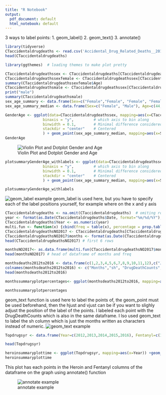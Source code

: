 ```yaml
---
title: "R Notebook"
output:
  pdf_document: default
  html_notebook: default
---
```


3 ways to label points:
1. geom_label()
2. geom_text()
3. annotate()
```r
library(tidyverse)
CTaccidentaldrugdeaths <- read.csv('Accidental_Drug_Related_Deaths__2012-June_2017.csv')
head(CTaccidentaldrugdeaths)
```
```r
library(ggthemes)  # loading themes to make plot pretty

CTaccidentaldrugdeathssex <- CTaccidentaldrugdeaths[CTaccidentaldrugdeaths$Sex == "Male" | CTaccidentaldrugdeaths$Sex =="Female" , ]  # excluding the rows that do not have Gender specified
CTaccidentaldrugdeathssexfemale <- CTaccidentaldrugdeathssex[CTaccidentaldrugdeathssex$Sex == 'Female',]
summary(CTaccidentaldrugdeathssexfemale$Age)
CTaccidentaldrugdeathsmale <- CTaccidentaldrugdeathssex[CTaccidentaldrugdeathssex$Sex == 'Male',]
print("male")
summary(CTaccidentaldrugdeathsmale)
sex_age_summary <- data.frame(Sex=c("Female","Female", "Female", "Female", "Female", "Female", "Male","Male", "Male", "Male", "Male", "Male"), Age = c(14, 32, 44, 43, 53, 81, 16, 31, 42, 42, 51, 87))
sex_age_summary_median <- data.frame(Sex=c("Female", "Male"), Age=c(44, 42))  # creating a dataframe with just medians
```

```r
GenderAge <- ggplot(data=CTaccidentaldrugdeathssex, mapping=aes(x=CTaccidentaldrugdeathssex$Sex, y =CTaccidentaldrugdeathssex$Age, col=Sex)) + geom_violin() +  geom_dotplot(
                 binaxis = "y",         # which axis to bin along
                 binwidth = 0.1,        # Minimal difference considered diffeerent
                 stackdir = "center"    # Centered
                 ) + geom_point(sex_age_summary_median, mapping=aes(x=Sex, y=Age), size=5.5, color='red') + geom_point(data=sex_age_summary, mapping = aes(x=sex_age_summary$Sex, y = sex_age_summary$Age), shape=21, fill="white", col="black", size=2.5) + labs(title = "Age of Death") + theme_wsj() + scale_colour_wsj("colors6", "") #+
GenderAge

```
![Violin Plot and Dotplot Gender and Age](violinplot.png)
```r
plotsummaryGenderAge_withlabels <- ggplot(data=CTaccidentaldrugdeathssex, mapping=aes(x=CTaccidentaldrugdeathssex$Sex, y =CTaccidentaldrugdeathssex$Age, col=Sex)) + geom_violin(aes(col=Sex)) +  geom_dotplot(
                 binaxis = "y",         # which axis to bin along
                 binwidth = 0.1,        # Minimal difference considered diffeerent
                 stackdir = "center"    # Centered
                 ) + geom_point(sex_age_summary_median, mapping=aes(x=Sex, y=Age), size=5.5, color='red') + geom_point(data=sex_age_summary, mapping = aes(x=sex_age_summary$Sex, y = sex_age_summary$Age), shape=21, fill="white", col="black", size=2.5) + labs(title = "Age of Death") + theme_wsj() + scale_colour_wsj("colors6", "") + stat_summary(fun.y = median, fun.ymin = median, fun.ymax = median, geom = "crossbar", width = 0.9)  + geom_label(aes(x = "Female", y =85), col="red", label="Max: 81") + geom_label(aes(x = "Female", y = 48), col="black", label="Median: 44") + geom_label(aes(x = "Female", y = 18), col="red", label="Min: 14") + geom_label(aes(x="Male", y = 92), color = "blue", label="Max: 87") + geom_label(aes(x = "Male", y = 46), col="black", label="Median: 42") + geom_label(aes(x="Male", y = 16), color = "blue", label="Min: 16")
```
```r
plotsummaryGenderAge_withlabels
```
![geom_label example](geomlabelplot.png)
geom_label is used here, but you have to specify each of the label positions yourself, for example where on the x and y axis
```r
CTaccidentaldrugdeaths <- na.omit(CTaccidentaldrugdeaths)  # omiting rows of NA
year <- format(as.Date(CTaccidentaldrugdeaths$Date, format="%m/%d/%Y"),"%Y") #extracting year from data
CTaccidentaldrugdeaths$Year <- as.numeric(year)
multi.fun <- function(x) {cbind(freq = table(x), percentage = prop.table(table(x))*100)}  # function to count frequency of a discrete variable in dataframe column
CTaccidentaldrugdeathsNO2017 <- CTaccidentaldrugdeaths[CTaccidentaldrugdeaths$Year != '2017',] #subsetting to exclude 2017 since there is only partial 2017 info
CTaccidentaldrugdeathsNO2017$months <- format(as.Date(CTaccidentaldrugdeathsNO2017$Date, format="%m/%d/%Y"),"%m")  # extracting month from date
head(CTaccidentaldrugdeathsNO2017) # first 6 rows

```
```r
monthsNO2017<- as.data.frame(multi.fun(CTaccidentaldrugdeathsNO2017$months))
head(monthsNO2017) # head of dataframe of months and freq
```

```r
monthsdeaths2012to2016 <- data.frame(c(1,2,3,4,5,6,7,8,9,10,11,12),c("Jan", "Feb", "March", "April", "May", "June", "Jul", "Aug", "Sept", "Oct", "Nov", "Dec"), monthsNO2017$freq, monthsNO2017$percentage)
colnames(monthsdeaths2012to2016) <- c("Months","sh", "DrugDeathCounts", "Percentage")
head(monthsdeaths2012to2016)
```
```r
monthssummaryplotpercentages<- ggplot(monthsdeaths2012to2016, mapping=aes(x=monthsdeaths2012to2016$Months, y=monthsdeaths2012to2016$Percentage, col = monthsdeaths2012to2016$sh)) + geom_col(alpha=0.2, aes(fill=monthsdeaths2012to2016$sh)) + theme_wsj()  + theme(legend.position="none", legend.title=element_blank(),panel.background = element_rect(fill = "white")) + geom_point() + geom_text(aes(label=monthsdeaths2012to2016$DrugDeathCounts),hjust=0, vjust=0) + labs(title="Accidental Drug Deaths in CT")+ geom_text(aes(label=monthsdeaths2012to2016$sh),hjust=0.5, vjust=2) 

monthssummaryplotpercentages
```
geom_text function is used here to label the points of, the geom_point must be used beforehand, then the hjust and vjust can be if you want to slighly adjust the position of the label of the points. I labeled each point with the DrugDeathCounts which is also in the same dataframe. I lso used geom_text to label the sh column which is just the months written as characters instead of numeric.
![geom_text example](geomtextplot.png)
```r
Topdrugsyr <- data.frame(Year=c(2012,2013,2014,2015,2016), Fentanyl=c(14, 37, 74, 184, 479), Tramadol=c(8, 7, 15, 16, 16), Heroin=c(174, 257, 325, 415, 504), Oxymorphone=c(30,16, 29,6,7), Cocaine=c(105,147,127, 174, 273), Oxycodone=c(70, 74, 101, 95, 110), Methadone=c(33, 47, 51, 71,84), Hydrocodone=c(15,19, 14,20,20), Amphetamine=c(7, 4, 13, 20, 19), Benzodiazepine=c(49,78,156, 220, 242), Alcohol=c(61,83,126,173,254))

head(Topdrugsyr)
```
```r
heroinsummaryplottime <- ggplot(Topdrugsyr, mapping=aes(x=Year)) +geom_step(aes(y=Topdrugsyr$Heroin), col='purple')+ theme_wsj()  + theme( legend.title=element_blank(),panel.background = element_rect(fill = "aliceblue")) + geom_point(aes(y=Heroin), col='purple') + geom_text(aes(y=Heroin, label=Heroin),hjust=1.2, vjust=0) + geom_step(aes(y=Topdrugsyr$Fentanyl),col="red") + geom_point(aes(y=Fentanyl), col='red') + geom_text(aes(y=Fentanyl, label=Fentanyl),hjust=1.2, vjust=0) + labs(title="Accidental Drug Deaths in CT") + annotate("text", x = c(2012.5,2012.7), y=c(475,450), label = c("HEROIN", "FENTANYL"),  col=c('purple','red'))
heroinsummaryplottime

```
This plot has each points in the Heroin and Fentanyl columns of the dataframe on the graph using annotate() function

![annotate example](annotateplot.png)

```r
```



